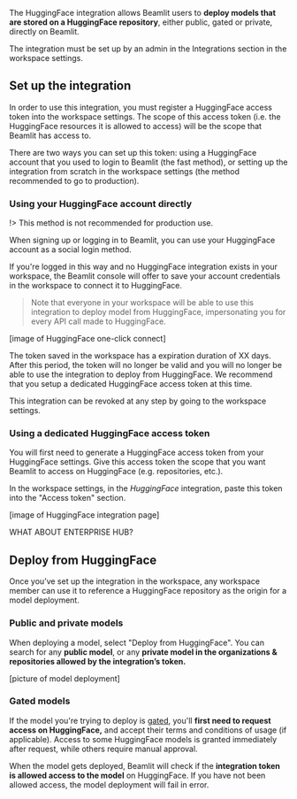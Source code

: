 

The HuggingFace integration allows Beamlit users to **deploy models that are stored on a HuggingFace repository**, either public, gated or private, directly on Beamlit.

The integration must be set up by an admin in the Integrations section in the workspace settings.

## Set up the integration

In order to use this integration, you must register a HuggingFace access token into the workspace settings. The scope of this access token (i.e. the HuggingFace resources it is allowed to access) will be the scope that Beamlit has access to.

There are two ways you can set up this token: using a HuggingFace account that you used to login to Beamlit (the fast method), or setting up the integration from scratch in the workspace settings (the method recommended to go to production).

### Using your HuggingFace account directly

!> This method is not recommended for production use.

When signing up or logging in to Beamlit, you can use your HuggingFace account as a social login method. 

If you're logged in this way and no HuggingFace integration exists in your workspace, the Beamlit console will offer to save your account credentials in the workspace to connect it to HuggingFace.

> Note that everyone in your workspace will be able to use this integration to deploy model from HuggingFace, impersonating you for every API call made to HuggingFace. 

[image of HuggingFace one-click connect]

The token saved in the workspace has a expiration duration of XX days. After this period, the token will no longer be valid and you will no longer be able to use the integration to deploy from HuggingFace. We recommend that you setup a dedicated HuggingFace access token at this time.

This integration can be revoked at any step by going to the workspace settings.

### Using a dedicated HuggingFace access token

You will first need to generate a HuggingFace access token from your HuggingFace settings. Give this access token the scope that you want Beamlit to access on HuggingFace (e.g. repositories, etc.). 

In the workspace settings, in the *HuggingFace* integration, paste this token into the "Access token" section.

[image of HuggingFace integration page]

WHAT ABOUT ENTERPRISE HUB?

## Deploy from HuggingFace

Once you’ve set up the integration in the workspace, any workspace member can use it to reference a HuggingFace repository as the origin for a model deployment. 

### Public and private models

When deploying a model, select "Deploy from HuggingFace". You can search for any **public model**, or any **private model in the organizations & repositories allowed by the integration’s token.**

[picture of model deployment]

### Gated models

If the model you're trying to deploy is [gated](https://huggingface.co/docs/hub/models-gated), you'll **first need to request access on HuggingFace,** and accept their terms and conditions of usage (if applicable). Access to some HuggingFace models is granted immediately after request, while others require manual approval.

When the model gets deployed, Beamlit will check if the **integration token is allowed access to the model** on HuggingFace. If you have not been allowed access, the model deployment will fail in error.